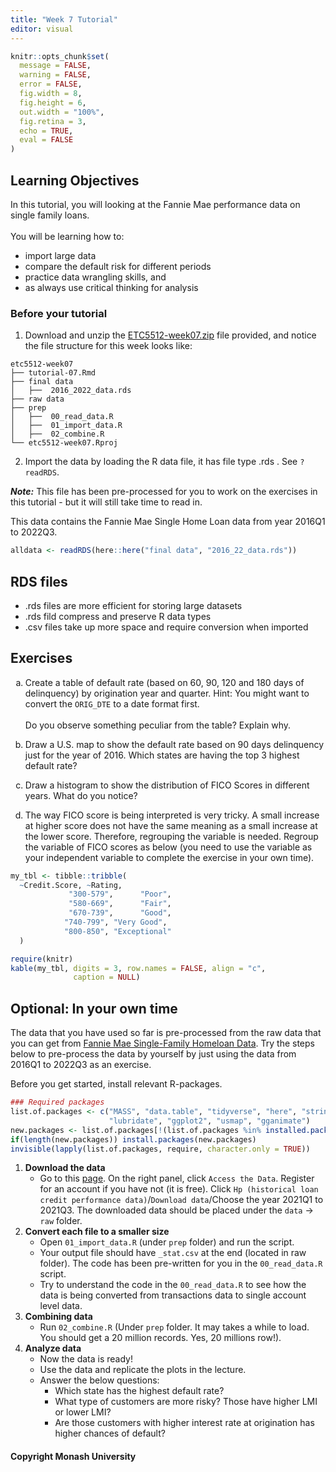```yaml
---
title: "Week 7 Tutorial"
editor: visual
---
```


```r
knitr::opts_chunk$set(
  message = FALSE,
  warning = FALSE, 
  error = FALSE,
  fig.width = 8,
  fig.height = 6,
  out.width = "100%",
  fig.retina = 3,
  echo = TRUE,
  eval = FALSE
)
```

## Learning Objectives

In this tutorial, you will looking at the Fannie Mae performance data on single family loans.\
\
You will be learning how to:

-   import large data
-   compare the default risk for different periods
-   practice data wrangling skills, and
-   as always use critical thinking for analysis

### Before your tutorial

1.  Download and unzip the [ETC5512-week07.zip](https://drive.google.com/file/d/1QbtZuPjj-8GTT_ft4PlSEXy9JQDHMIgj/view?usp=sharing) file provided, and notice the file structure for this week looks like:

```         
etc5512-week07
├── tutorial-07.Rmd
├── final data
│   ├──  2016_2022_data.rds
├── raw data
├── prep
│   ├──  00_read_data.R
│   ├──  01_import_data.R
│   ├──  02_combine.R
└── etc5512-week07.Rproj
```

2.  Import the data by loading the R data file, it has file type .rds . See `?readRDS`.

***Note:*** This file has been pre-processed for you to work on the exercises in this tutorial - but it will still take time to read in.

This data contains the Fannie Mae Single Home Loan data from year 2016Q1 to 2022Q3.

```r
alldata <- readRDS(here::here("final data", "2016_22_data.rds"))
```

::: callout-tip
## RDS files

-   .rds files are more efficient for storing large datasets
-   .rds fild compress and preserve R data types
-   .csv files take up more space and require conversion when imported
:::

## Exercises

a.  Create a table of default rate (based on 60, 90, 120 and 180 days of delinquency) by origination year and quarter. Hint: You might want to convert the `ORIG_DTE` to a date format first.\
    \
    Do you observe something peculiar from the table? Explain why.

b.  Draw a U.S. map to show the default rate based on 90 days delinquency just for the year of 2016. Which states are having the top 3 highest default rate?

c.  Draw a histogram to show the distribution of FICO Scores in different years. What do you notice?

d.  The way FICO score is being interpreted is very tricky. A small increase at higher score does not have the same meaning as a small increase at the lower score. Therefore, regrouping the variable is needed. Regroup the variable of FICO scores as below (you need to use the variable as your independent variable to complete the exercise in your own time).

```r
my_tbl <- tibble::tribble(
  ~Credit.Score, ~Rating,
             "300-579",      "Poor",
             "580-669",      "Fair",
             "670-739",      "Good",
            "740-799", "Very Good",
            "800-850", "Exceptional"
  )

require(knitr)
kable(my_tbl, digits = 3, row.names = FALSE, align = "c",
              caption = NULL)
```

## Optional: In your own time

The data that you have used so far is pre-processed from the raw data that you can get from [Fannie Mae Single-Family Homeloan Data](https://capitalmarkets.fanniemae.com/credit-risk-transfer/single-family-credit-risk-transfer/fannie-mae-single-family-loan-performance-data). Try the steps below to pre-process the data by yourself by just using the data from 2016Q1 to 2022Q3 as an exercise.

Before you get started, install relevant R-packages.

```r
### Required packages
list.of.packages <- c("MASS", "data.table", "tidyverse", "here", "stringr",
                      "lubridate", "ggplot2", "usmap", "gganimate")
new.packages <- list.of.packages[!(list.of.packages %in% installed.packages()[,"Package"])]
if(length(new.packages)) install.packages(new.packages)
invisible(lapply(list.of.packages, require, character.only = TRUE))
```

1.  **Download the data**
    -   Go to this [page](https://capitalmarkets.fanniemae.com/credit-risk-transfer/single-family-credit-risk-transfer/fannie-mae-single-family-loan-performance-data). On the right panel, click `Access the Data`. Register for an account if you have not (it is free). Click `Hp (historical loan credit performance data)`/`Download data`/Choose the year 2021Q1 to 2021Q3. The downloaded data should be placed under the `data` -\> `raw` folder.
2.  **Convert each file to a smaller size**
    -   Open `01_import_data.R` (under `prep` folder) and run the script.
    -   Your output file should have `_stat.csv` at the end (located in raw folder). The code has been pre-written for you in the `00_read_data.R` script.
    -   Try to understand the code in the `00_read_data.R` to see how the data is being converted from transactions data to single account level data.
3.  **Combining data**
    -   Run `02_combine.R` (Under `prep` folder. It may takes a while to load. You should get a 20 million records. Yes, 20 millions row!).
4.  **Analyze data**
    -   Now the data is ready!
    -   Use the data and replicate the plots in the lecture.
    -   Answer the below questions:
        -   Which state has the highest default rate?\
        -   What type of customers are more risky? Those have higher LMI or lower LMI?\
        -   Are those customers with higher interest rate at origination has higher chances of default?

#### Copyright Monash University
